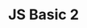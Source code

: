 ---
type: Lesson
title: "JS Basic 2"
description: "Learn the Syntax of JavaScript"
activities: ["js_basic1-2", "js_basic1-3"]
---